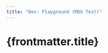```yaml
---
title: "Dev: Playground (MDX Test)"
---
```



<h1>{frontmatter.title}</h1>

<GetGist 
	gistId="cce7f3f1d9322710be8196aa344186ba"
	filename="hello.md" 
/>

<GetGistGroup 
	gistId="84243fa11bf96a59bfb237152eb52fa7"
/>